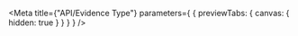 
<Meta
  title={"API/Evidence Type"}
  parameters={
    {
      previewTabs: {
        canvas: {
          hidden: true
        }
      }
    }
  }
/>

<D2EvidenceTypeListPageIndex />
